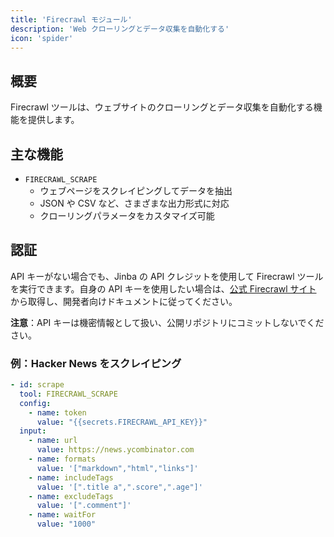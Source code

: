 ```yaml
---
title: 'Firecrawl モジュール'
description: 'Web クローリングとデータ収集を自動化する'
icon: 'spider'
---
```


## 概要

Firecrawl ツールは、ウェブサイトのクローリングとデータ収集を自動化する機能を提供します。

## 主な機能

- `FIRECRAWL_SCRAPE`
  - ウェブページをスクレイピングしてデータを抽出
  - JSON や CSV など、さまざまな出力形式に対応
  - クローリングパラメータをカスタマイズ可能

## 認証

API キーがない場合でも、Jinba の API クレジットを使用して Firecrawl ツールを実行できます。自身の API キーを使用したい場合は、[公式 Firecrawl サイト](https://www.firecrawl.dev/) から取得し、開発者向けドキュメントに従ってください。

**注意**：API キーは機密情報として扱い、公開リポジトリにコミットしないでください。

### 例：Hacker News をスクレイピング
```yaml
- id: scrape
  tool: FIRECRAWL_SCRAPE
  config:
    - name: token
      value: "{{secrets.FIRECRAWL_API_KEY}}"
  input:
    - name: url
      value: https://news.ycombinator.com
    - name: formats
      value: '["markdown","html","links"]'
    - name: includeTags
      value: '[".title a",".score",".age"]'
    - name: excludeTags
      value: '[".comment"]'
    - name: waitFor
      value: "1000"
```
